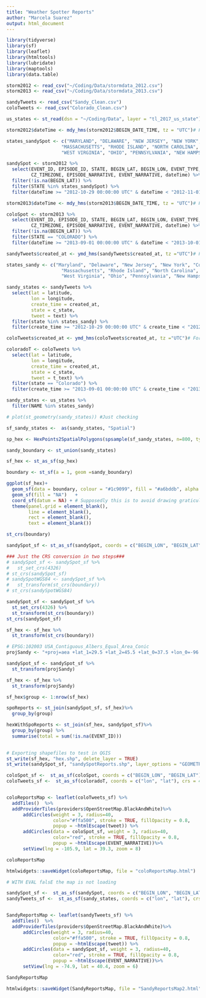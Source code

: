 ```yaml
---
title: "Weather Spotter Reports"
author: "Marcela Suarez"
output: html_document
---
```


```r
library(tidyverse)
library(sf)
library(leaflet)
library(htmltools)
library(lubridate)
library(maptools)
library(data.table)
```

```r
storm2012 <- read_csv("~/Coding/Data/stormdata_2012.csv")
storm2013 <- read_csv("~/Coding/Data/stormdata_2013.csv")
```

```r
sandyTweets <- read_csv("Sandy_Clean.csv")
coloTweets <- read_csv("Colorado_Clean.csv")
```

```r
us_states <- st_read(dsn = "~/Coding/Data", layer = "tl_2017_us_state") # Read shapefile
```

```r
storm2012$dateTime <- mdy_hms(storm2012$BEGIN_DATE_TIME, tz = "UTC")# Format date/time

states_sandySpot <- c("MARYLAND", "DELAWARE", "NEW JERSEY", "NEW YORK", "CONNECTICUT",
                    "MASSACHUSETTS", "RHODE ISLAND", "NORTH CAROLINA", "VIRGINIA",
                    "WEST VIRGINIA", "OHIO", "PENNSYLVANIA", "NEW HAMPSHIRE", "DISTRICT OF COLUMBIA")

sandySpot <- storm2012 %>%
  select(EVENT_ID, EPISODE_ID, STATE, BEGIN_LAT, BEGIN_LON, EVENT_TYPE, 
         CZ_TIMEZONE, EPISODE_NARRATIVE, EVENT_NARRATIVE, dateTime) %>% 
  filter(!is.na(BEGIN_LAT)) %>%
  filter(STATE %in% states_sandySpot) %>% 
  filter(dateTime >= "2012-10-29 00:00:00 UTC" & dateTime < "2012-11-01 00:00:00 UTC")
```

```r
storm2013$dateTime <- mdy_hms(storm2013$BEGIN_DATE_TIME, tz = "UTC")# Format date/time

coloSpot <- storm2013 %>%
  select(EVENT_ID, EPISODE_ID, STATE, BEGIN_LAT, BEGIN_LON, EVENT_TYPE, 
         CZ_TIMEZONE, EPISODE_NARRATIVE, EVENT_NARRATIVE, dateTime) %>% 
  filter(!is.na(BEGIN_LAT)) %>%
  filter(STATE == "COLORADO") %>% 
  filter(dateTime >= "2013-09-01 00:00:00 UTC" & dateTime < "2013-10-01 00:00:00 UTC")

```

```r
sandyTweets$created_at <- ymd_hms(sandyTweets$created_at, tz ="UTC")# Format date/time

states_sandy <- c("Maryland", "Delaware", "New Jersey", "New York", "Connecticut", 
                    "Massachusetts", "Rhode Island", "North Carolina", "Virginia", 
                    "West Virginia", "Ohio", "Pennsylvania", "New Hampshire", "District of Columbia") # ha! had to include WDC for the map.

sandy_states <- sandyTweets %>% 
  select(lat = latitude, 
         lon = longitude, 
         create_time = created_at, 
         state = c_state,
         tweet = text) %>% 
  filter(state %in% states_sandy) %>%
  filter(create_time >= "2012-10-29 00:00:00 UTC" & create_time < "2012-11-01 00:00:00 UTC")
```


```r
coloTweets$created_at <- ymd_hms(coloTweets$created_at, tz ="UTC")# Format date/time

coloradoT <- coloTweets %>% 
  select(lat = latitude, 
         lon = longitude, 
         create_time = created_at, 
         state = c_state,
         tweet = t_text) %>% 
  filter(state == "Colorado") %>%
  filter(create_time >= "2013-09-01 00:00:00 UTC" & create_time < "2013-10-01 00:00:00 UTC")
```

```r

sandy_states <- us_states %>% 
  filter(NAME %in% states_sandy)

# plot(st_geometry(sandy_states)) #Just checking

sf_sandy_states <-  as(sandy_states, "Spatial")

sp_hex <- HexPoints2SpatialPolygons(spsample(sf_sandy_states, n=800, type="hexagonal"))

sandy_boundary <- st_union(sandy_states)

sf_hex <- st_as_sf(sp_hex)

boundary <- st_sf(a = 1, geom =sandy_boundary)

ggplot(sf_hex)+
  geom_sf(data = boundary, colour = "#1c9099", fill = "#a6bddb", alpha = 0.4) +
  geom_sf(fill = "NA")   +
  coord_sf(datum = NA) + # Supposedly this is to avoid drawing graticule
  theme(panel.grid = element_blank(),
        line = element_blank(),
        rect = element_blank(),
        text = element_blank())
```

```r
st_crs(boundary)

sandySpot_sf <- st_as_sf(sandySpot, coords = c("BEGIN_LON", "BEGIN_LAT")) #Ha! coords = ("x","y")

### Just the CRS conversion in two steps###
# sandySpot_sf <- sandySpot_sf %>% 
#   st_set_crs(4326)
# st_crs(sandySpot_sf)
# sandySpotWGS84 <- sandySpot_sf %>% 
#   st_transform(st_crs(boundary))
# st_crs(sandySpotWGS84)

sandySpot_sf <- sandySpot_sf %>% 
  st_set_crs(4326) %>% 
  st_transform(st_crs(boundary))
st_crs(sandySpot_sf)

sf_hex <- sf_hex %>%
  st_transform(st_crs(boundary))
```

```r
# EPSG:102003 USA_Contiguous_Albers_Equal_Area_Conic
projSandy <- "+proj=aea +lat_1=29.5 +lat_2=45.5 +lat_0=37.5 +lon_0=-96 +x_0=0 +y_0=0 +datum=NAD83 +units=m +no_defs"

sandySpot_sf <- sandySpot_sf %>% 
  st_transform(projSandy)

sf_hex <- sf_hex %>% 
  st_transform(projSandy)
```

```r
sf_hex$group <- 1:nrow(sf_hex)

spoReports <- st_join(sandySpot_sf, sf_hex)%>%
  group_by(group)

hexWithSpoReports <- st_join(sf_hex, sandySpot_sf)%>% 
  group_by(group) %>%
  summarise(total = sum(!is.na(EVENT_ID)))
  
```

```r
# Exporting shapefiles to test in QGIS
st_write(sf_hex, "hex.shp", delete_layer = TRUE)
st_write(sandySpot_sf, "sandySpotReports.shp", layer_options = "GEOMETRY=AS_XY", delete_layer = TRUE)
```


```r
coloSpot_sf <-  st_as_sf(coloSpot, coords = c("BEGIN_LON", "BEGIN_LAT"), crs = 4326)
coloTweets_sf <-  st_as_sf(coloradoT, coords = c("lon", "lat"), crs = 4326)


coloReportsMap <- leaflet(coloTweets_sf) %>% 
  addTiles()  %>%
  addProviderTiles(providers$OpenStreetMap.BlackAndWhite)%>% 
      addCircles(weight = 3, radius=40,
                 color="#ffa500", stroke = TRUE, fillOpacity = 0.8,
                 popup = ~htmlEscape(tweet)) %>%
      addCircles(data = coloSpot_sf, weight = 3, radius=40,
                 color="red", stroke = TRUE, fillOpacity = 0.8,
                 popup = ~htmlEscape(EVENT_NARRATIVE))%>% 
      setView(lng = -105.9, lat = 39.3, zoom = 8)

coloReportsMap

htmlwidgets::saveWidget(coloReportsMap, file = "coloReportsMap.html")
```


```r
# WITH EVAL falsE the map is not loading

sandySpot_sf <-  st_as_sf(sandySpot, coords = c("BEGIN_LON", "BEGIN_LAT"), crs = 4326)
sandyTweets_sf <-  st_as_sf(sandy_states, coords = c("lon", "lat"), crs = 4326)


SandyReportsMap <- leaflet(sandyTweets_sf) %>% 
  addTiles()  %>%
  addProviderTiles(providers$OpenStreetMap.BlackAndWhite)%>% 
      addCircles(weight = 3, radius=40,
                 color="#ffa500", stroke = TRUE, fillOpacity = 0.8,
                 popup = ~htmlEscape(tweet)) %>%
      addCircles(data = sandySpot_sf, weight = 3, radius=40,
                 color="red", stroke = TRUE, fillOpacity = 0.8,
                 popup = ~htmlEscape(EVENT_NARRATIVE))%>% 
      setView(lng = -74.9, lat = 40.4, zoom = 6)

SandyReportsMap

htmlwidgets::saveWidget(SandyReportsMap, file = "SandyReportsMap2.html")
```

